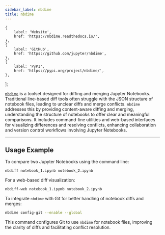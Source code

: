 ```yaml
---
sidebar_label: nbdime
title: nbdime
---
```



    {
        label: 'Website',
        href: 'https://nbdime.readthedocs.io/',
    },
    {
        label: 'GitHub',
        href: 'https://github.com/jupyter/nbdime',
    },
    {
        label: 'PyPI',
        href: 'https://pypi.org/project/nbdime/',
    },
];

<ToolTags toolName="nbdime" />

<ToolLinks links={links} />

[`nbdime`](https://nbdime.readthedocs.io/) is a toolset designed for diffing and merging Jupyter Notebooks. Traditional line-based diff tools often struggle with the JSON structure of notebook files, leading to unclear diffs and merge conflicts. `nbdime` addresses this by providing content-aware diffing and merging, understanding the structure of notebooks to offer clear and meaningful comparisons. It includes command-line utilities and web-based interfaces for visualizing differences and resolving conflicts, enhancing collaboration and version control workflows involving Jupyter Notebooks.

---

## Usage Example

To compare two Jupyter Notebooks using the command line:

```bash
nbdiff notebook_1.ipynb notebook_2.ipynb
```

For a web-based diff visualization:

```bash
nbdiff-web notebook_1.ipynb notebook_2.ipynb
```

To integrate `nbdime` with Git for better handling of notebook diffs and merges:

```bash
nbdime config-git --enable --global
```

This command configures Git to use `nbdime` for notebook files, improving the clarity of diffs and facilitating conflict resolution.
